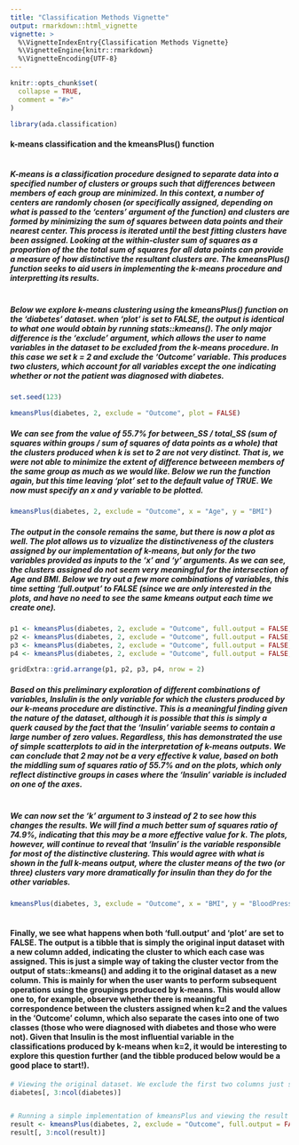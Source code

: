 ```yaml
---
title: "Classification Methods Vignette"
output: rmarkdown::html_vignette
vignette: >
  %\VignetteIndexEntry{Classification Methods Vignette}
  %\VignetteEngine{knitr::rmarkdown}
  %\VignetteEncoding{UTF-8}
---
```


```r
knitr::opts_chunk$set(
  collapse = TRUE,
  comment = "#>"
)
```

```r
library(ada.classification)
```

#### k-means classification and the kmeansPlus() function

##### </br > K-means is a classification procedure designed to separate data into a specified number of clusters or groups such that differences between members of each group are minimized. In this context, a number of centers are randomly chosen (or specifically assigned, depending on what is passed to the 'centers' argument of the function) and clusters are formed by minimizing the sum of squares between data points and their nearest center. This process is iterated until the best fitting clusters have been assigned. Looking at the within-cluster sum of squares as a proportion of the the total sum of squares for all data points can provide a measure of how distinctive the resultant clusters are. The kmeansPlus() function seeks to aid users in implementing the k-means procedure and interpretting its results.


##### </br > Below we explore k-means clustering using the kmeansPlus() function on the 'diabetes' dataset. when 'plot' is set to FALSE, the output is identical to what one would obtain by running stats::kmeans(). The only major difference is the 'exclude' argument, which allows the user to name variables in the dataset to be excluded from the k-means procedure. In this case we set k = 2 and exclude the 'Outcome' variable. This produces two clusters, which account for all variables except the one indicating whether or not the patient was diagnosed with diabetes.

```r

set.seed(123)

kmeansPlus(diabetes, 2, exclude = "Outcome", plot = FALSE)

```

##### We can see from the value of 55.7% for between_SS / total_SS (sum of squares within groups / sum of squares of data points as a whole) that the clusters produced when k is set to 2 are not very distinct. That is, we were not able to minimize the extent of difference betweeen members of the same group as much as we would like. Below we run the function again, but this time leaving 'plot' set to the default value of TRUE. We now must specify an x and y variable to be plotted.

```r

kmeansPlus(diabetes, 2, exclude = "Outcome", x = "Age", y = "BMI")

```


##### The output in the console remains the same, but there is now a plot as well. The plot allows us to vizualize the distinctiveness of the clusters assigned by our implementation of k-means, but only for the two variables provided as inputs to the 'x' and 'y' arguments. As we can see, the clusters assigned do not seem very meaningful for the intersection of Age and BMI. Below we try out a few more combinations of variables, this time setting 'full.output' to FALSE (since we are only interested in the plots, and have no need to see the same kmeans output each time we create one).

```r

p1 <- kmeansPlus(diabetes, 2, exclude = "Outcome", full.output = FALSE, x = "Glucose", y = "BMI")
p2 <- kmeansPlus(diabetes, 2, exclude = "Outcome", full.output = FALSE, x = "BloodPressure", y = "Age")
p3 <- kmeansPlus(diabetes, 2, exclude = "Outcome", full.output = FALSE, x = "Insulin", y = "SkinThickness")
p4 <- kmeansPlus(diabetes, 2, exclude = "Outcome", full.output = FALSE, x = "Age", y = "Insulin")

gridExtra::grid.arrange(p1, p2, p3, p4, nrow = 2)

```

##### Based on this preliminary exploration of different combinations of variables, Inslulin is the only variable for which the clusters produced by our k-means procedure are distinctive. This is a meaningful finding given the nature of the dataset, although it is possible that this is simply a querk caused by the fact that the 'Insulin' variable seems to contain a large number of zero values. Regardless, this has demonstrated the use of simple scatterplots to aid in the interpretation of k-means outputs. We can conclude that 2 may not be a very effective k value, based on both the middling sum of squares ratio of 55.7% and on the plots, which only reflect distinctive groups in cases where the 'Insulin' variable is included on one of the axes.


##### </br > We can now set the 'k' argument to 3 instead of 2 to see how this changes the results. We will find a much better sum of squares ratio of 74.9%, indicating that this may be a more effective value for k. The plots, however, will continue to reveal that 'Insulin' is the variable responsible for most of the distinctive clustering. This would agree with what is shown in the full k-means output, where the cluster means of the two (or three) clusters vary more dramatically for insulin than they do for the other variables.

```r

kmeansPlus(diabetes, 3, exclude = "Outcome", x = "BMI", y = "BloodPressure")

```




#### </br > Finally, we see what happens when both 'full.output' and 'plot' are set to FALSE. The output is a tibble that is simply the original input dataset with a new column added, indicating the cluster to which each case was assigned. This is just a simple way of taking the cluster vector from the output of stats::kmeans() and adding it to the original dataset as a new column. This is mainly for when the user wants to perform subsequent operations using the groupings produced by k-means. This would allow one to, for example, observe whether there is meaningful correspondence between the clusters assigned when k=2 and the values in the 'Outcome' column, which also separate the cases into one of two classes (those who were diagnosed with diabetes and those who were not). Given that Insulin is the most influential variable in the classifications produced by k-means when k=2, it would be interesting to explore this question further (and the tibble produced below would be a good place to start!).

```r
# Viewing the original dataset. We exclude the first two columns just so that we can see the last few columns when it prints.
diabetes[, 3:ncol(diabetes)]


# Running a simple implementation of kmeansPlus and viewing the result
result <- kmeansPlus(diabetes, 2, exclude = "Outcome", full.output = FALSE, plot = FALSE)
result[, 3:ncol(result)]
```









